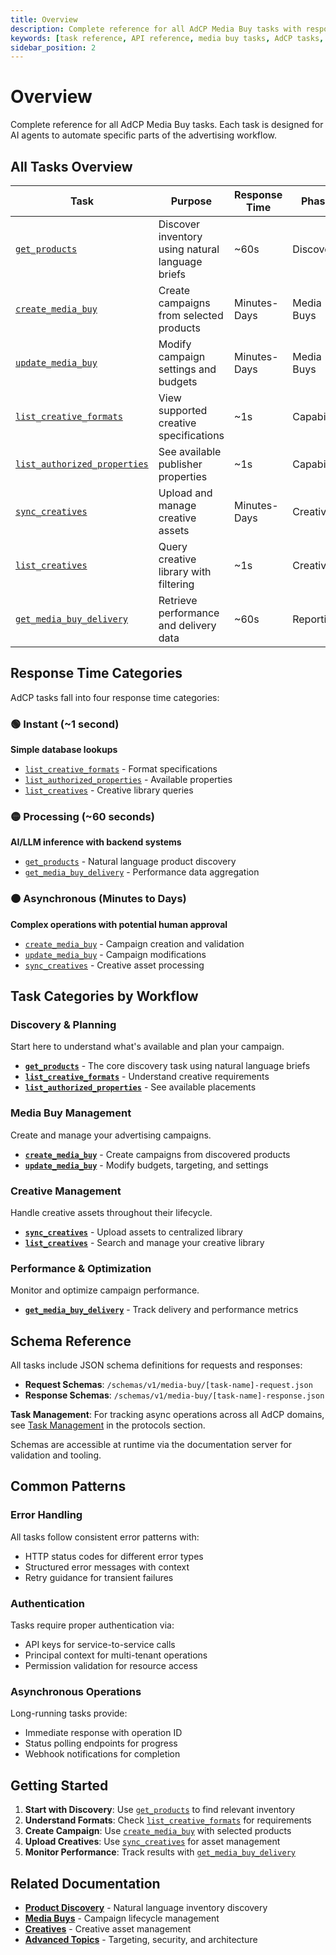 ```yaml
---
title: Overview
description: Complete reference for all AdCP Media Buy tasks with response times, schemas, and workflow context.
keywords: [task reference, API reference, media buy tasks, AdCP tasks, advertising automation]
sidebar_position: 2
---
```


# Overview

Complete reference for all AdCP Media Buy tasks. Each task is designed for AI agents to automate specific parts of the advertising workflow.

## All Tasks Overview

| Task | Purpose | Response Time | Phase |
|------|---------|---------------|-------|
| [`get_products`](./get_products) | Discover inventory using natural language briefs | ~60s | Discovery |
| [`create_media_buy`](./create_media_buy) | Create campaigns from selected products | Minutes-Days | Media Buys |
| [`update_media_buy`](./update_media_buy) | Modify campaign settings and budgets | Minutes-Days | Media Buys |
| [`list_creative_formats`](./list_creative_formats) | View supported creative specifications | ~1s | Capability |
| [`list_authorized_properties`](./list_authorized_properties) | See available publisher properties | ~1s | Capability |
| [`sync_creatives`](./sync_creatives) | Upload and manage creative assets | Minutes-Days | Creatives |
| [`list_creatives`](./list_creatives) | Query creative library with filtering | ~1s | Creatives |
| [`get_media_buy_delivery`](./get_media_buy_delivery) | Retrieve performance and delivery data | ~60s | Reporting |

## Response Time Categories

AdCP tasks fall into four response time categories:

### 🟢 Instant (~1 second)
**Simple database lookups**
- [`list_creative_formats`](./list_creative_formats) - Format specifications
- [`list_authorized_properties`](./list_authorized_properties) - Available properties  
- [`list_creatives`](./list_creatives) - Creative library queries

### 🟡 Processing (~60 seconds)  
**AI/LLM inference with backend systems**
- [`get_products`](./get_products) - Natural language product discovery
- [`get_media_buy_delivery`](./get_media_buy_delivery) - Performance data aggregation

### 🟠 Asynchronous (Minutes to Days)
**Complex operations with potential human approval**
- [`create_media_buy`](./create_media_buy) - Campaign creation and validation
- [`update_media_buy`](./update_media_buy) - Campaign modifications
- [`sync_creatives`](./sync_creatives) - Creative asset processing

## Task Categories by Workflow

### Discovery & Planning
Start here to understand what's available and plan your campaign.

- **[`get_products`](./get_products)** - The core discovery task using natural language briefs
- **[`list_creative_formats`](./list_creative_formats)** - Understand creative requirements
- **[`list_authorized_properties`](./list_authorized_properties)** - See available placements

### Media Buy Management  
Create and manage your advertising campaigns.

- **[`create_media_buy`](./create_media_buy)** - Create campaigns from discovered products
- **[`update_media_buy`](./update_media_buy)** - Modify budgets, targeting, and settings

### Creative Management
Handle creative assets throughout their lifecycle.

- **[`sync_creatives`](./sync_creatives)** - Upload assets to centralized library
- **[`list_creatives`](./list_creatives)** - Search and manage your creative library

### Performance & Optimization
Monitor and optimize campaign performance.

- **[`get_media_buy_delivery`](./get_media_buy_delivery)** - Track delivery and performance metrics


## Schema Reference

All tasks include JSON schema definitions for requests and responses:

- **Request Schemas**: `/schemas/v1/media-buy/[task-name]-request.json`
- **Response Schemas**: `/schemas/v1/media-buy/[task-name]-response.json`

**Task Management**: For tracking async operations across all AdCP domains, see [Task Management](../../protocols/task-management.mdx) in the protocols section.

Schemas are accessible at runtime via the documentation server for validation and tooling.

## Common Patterns

### Error Handling
All tasks follow consistent error patterns with:
- HTTP status codes for different error types
- Structured error messages with context
- Retry guidance for transient failures

### Authentication  
Tasks require proper authentication via:
- API keys for service-to-service calls
- Principal context for multi-tenant operations
- Permission validation for resource access

### Asynchronous Operations
Long-running tasks provide:
- Immediate response with operation ID
- Status polling endpoints for progress
- Webhook notifications for completion

## Getting Started

1. **Start with Discovery**: Use [`get_products`](./get_products) to find relevant inventory
2. **Understand Formats**: Check [`list_creative_formats`](./list_creative_formats) for requirements  
3. **Create Campaign**: Use [`create_media_buy`](./create_media_buy) with selected products
4. **Upload Creatives**: Use [`sync_creatives`](./sync_creatives) for asset management
5. **Monitor Performance**: Track results with [`get_media_buy_delivery`](./get_media_buy_delivery)

## Related Documentation

- **[Product Discovery](../product-discovery/)** - Natural language inventory discovery
- **[Media Buys](../media-buys/)** - Campaign lifecycle management  
- **[Creatives](../creatives/)** - Creative asset management
- **[Advanced Topics](../advanced-topics/)** - Targeting, security, and architecture